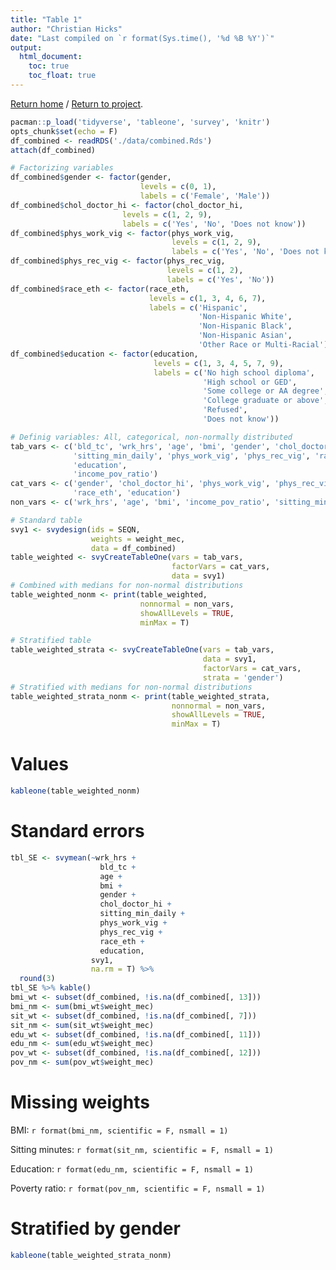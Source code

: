 ```yaml
---
title: "Table 1"
author: "Christian Hicks"
date: "Last compiled on `r format(Sys.time(), '%d %B %Y')`"
output:
  html_document:
    toc: true
    toc_float: true
---
```

<a href="https://www.christianhicks.com">Return home</a> / <a href="https://www.christianhicks.com/MPH-Manuscript">Return to project</a>.
```r
pacman::p_load('tidyverse', 'tableone', 'survey', 'knitr')
opts_chunk$set(echo = F)
df_combined <- readRDS('./data/combined.Rds')
attach(df_combined)

# Factorizing variables
df_combined$gender <- factor(gender,
                             levels = c(0, 1),
                             labels = c('Female', 'Male'))
df_combined$chol_doctor_hi <- factor(chol_doctor_hi,
                         levels = c(1, 2, 9),
                         labels = c('Yes', 'No', 'Does not know'))
df_combined$phys_work_vig <- factor(phys_work_vig,
                                    levels = c(1, 2, 9),
                                    labels = c('Yes', 'No', 'Does not know'))
df_combined$phys_rec_vig <- factor(phys_rec_vig,
                                   levels = c(1, 2),
                                   labels = c('Yes', 'No'))
df_combined$race_eth <- factor(race_eth,
                               levels = c(1, 3, 4, 6, 7),
                               labels = c('Hispanic',
                                          'Non-Hispanic White',
                                          'Non-Hispanic Black',
                                          'Non-Hispanic Asian',
                                          'Other Race or Multi-Racial'))
df_combined$education <- factor(education,
                                levels = c(1, 3, 4, 5, 7, 9),
                                labels = c('No high school diploma',
                                           'High school or GED',
                                           'Some college or AA degree',
                                           'College graduate or above',
                                           'Refused',
                                           'Does not know'))

# Definig variables: All, categorical, non-normally distributed
tab_vars <- c('bld_tc', 'wrk_hrs', 'age', 'bmi', 'gender', 'chol_doctor_hi', 
              'sitting_min_daily', 'phys_work_vig', 'phys_rec_vig', 'race_eth', 
              'education',
              'income_pov_ratio')
cat_vars <- c('gender', 'chol_doctor_hi', 'phys_work_vig', 'phys_rec_vig', 
              'race_eth', 'education')
non_vars <- c('wrk_hrs', 'age', 'bmi', 'income_pov_ratio', 'sitting_min_daily')
```

```r
# Standard table
svy1 <- svydesign(ids = SEQN,
                  weights = weight_mec,
                  data = df_combined)
table_weighted <- svyCreateTableOne(vars = tab_vars,
                                    factorVars = cat_vars,
                                    data = svy1)
# Combined with medians for non-normal distributions
table_weighted_nonm <- print(table_weighted,
                             nonnormal = non_vars,
                             showAllLevels = TRUE,
                             minMax = T)

# Stratified table
table_weighted_strata <- svyCreateTableOne(vars = tab_vars,
                                           data = svy1,
                                           factorVars = cat_vars,
                                           strata = 'gender')
# Stratified with medians for non-normal distributions
table_weighted_strata_nonm <- print(table_weighted_strata,
                                    nonnormal = non_vars,
                                    showAllLevels = TRUE,
                                    minMax = T)
```

# Values
```r
kableone(table_weighted_nonm)
```

# Standard errors
```r
tbl_SE <- svymean(~wrk_hrs +
                    bld_tc +
                    age +
                    bmi +
                    gender +
                    chol_doctor_hi +
                    sitting_min_daily +
                    phys_work_vig +
                    phys_rec_vig +
                    race_eth +
                    education,
                  svy1,
                  na.rm = T) %>% 
  round(3)
tbl_SE %>% kable()
bmi_wt <- subset(df_combined, !is.na(df_combined[, 13]))
bmi_nm <- sum(bmi_wt$weight_mec)
sit_wt <- subset(df_combined, !is.na(df_combined[, 7]))
sit_nm <- sum(sit_wt$weight_mec)
edu_wt <- subset(df_combined, !is.na(df_combined[, 11]))
edu_nm <- sum(edu_wt$weight_mec)
pov_wt <- subset(df_combined, !is.na(df_combined[, 12]))
pov_nm <- sum(pov_wt$weight_mec)
```

# Missing weights
BMI: `r format(bmi_nm, scientific = F, nsmall = 1)`

Sitting minutes: `r format(sit_nm, scientific = F, nsmall = 1)`

Education: `r format(edu_nm, scientific = F, nsmall = 1)`

Poverty ratio: `r format(pov_nm, scientific = F, nsmall = 1)`

# Stratified by gender
```r
kableone(table_weighted_strata_nonm)
```